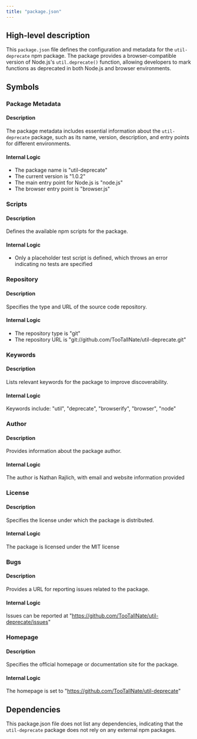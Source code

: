```yaml
---
title: "package.json"
---
```


## High-level description
This `package.json` file defines the configuration and metadata for the `util-deprecate` npm package. The package provides a browser-compatible version of Node.js's `util.deprecate()` function, allowing developers to mark functions as deprecated in both Node.js and browser environments.

## Symbols

### Package Metadata
#### Description
The package metadata includes essential information about the `util-deprecate` package, such as its name, version, description, and entry points for different environments.

#### Internal Logic
- The package name is "util-deprecate"
- The current version is "1.0.2"
- The main entry point for Node.js is "node.js"
- The browser entry point is "browser.js"

### Scripts
#### Description
Defines the available npm scripts for the package.

#### Internal Logic
- Only a placeholder test script is defined, which throws an error indicating no tests are specified

### Repository
#### Description
Specifies the type and URL of the source code repository.

#### Internal Logic
- The repository type is "git"
- The repository URL is "git://github.com/TooTallNate/util-deprecate.git"

### Keywords
#### Description
Lists relevant keywords for the package to improve discoverability.

#### Internal Logic
Keywords include: "util", "deprecate", "browserify", "browser", "node"

### Author
#### Description
Provides information about the package author.

#### Internal Logic
The author is Nathan Rajlich, with email and website information provided

### License
#### Description
Specifies the license under which the package is distributed.

#### Internal Logic
The package is licensed under the MIT license

### Bugs
#### Description
Provides a URL for reporting issues related to the package.

#### Internal Logic
Issues can be reported at "https://github.com/TooTallNate/util-deprecate/issues"

### Homepage
#### Description
Specifies the official homepage or documentation site for the package.

#### Internal Logic
The homepage is set to "https://github.com/TooTallNate/util-deprecate"

## Dependencies
This package.json file does not list any dependencies, indicating that the `util-deprecate` package does not rely on any external npm packages.